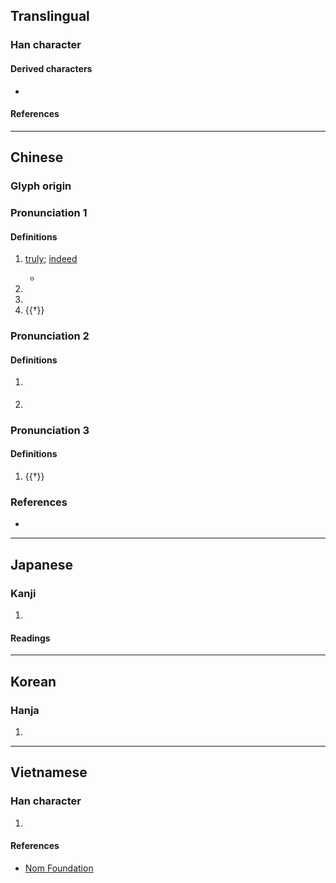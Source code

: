 {{character info}}
==Translingual==

===Han character===
{{Han char|rn=85|rad=水|as=06|sn=9|four=37120|canj=EPA|ids=⿰氵旬}}

====Derived characters====
* {{l|mul|[[𦴥]]}}

====References====
{{Han ref|kx=0622.120|dkj=17416|dj=1018.100|hdz=31613.050|uh=6D35}}

----

==Chinese==
{{zh-forms}}

===Glyph origin===
{{Han etym}}
{{Han compound|水|旬|ls=psc|c1=s|c2=p|t1=water|alt1=氵}}

===Pronunciation 1===
{{zh-pron
|m=xún
|c=seon1
|mc=1
|oc=n,1
|ma=
|cat=adv,pn,a
}}

====Definitions====
{{zh-hanzi}}

# {{lb|zh|literary}} [[truly]]; [[indeed]]
#* {{zh-x|豈 無 居人、不如 叔 也、洵 美 且 仁。|Are there indeed no inhabitants?<br>[But] they are not like Shu,<br>Who is '''truly''' admirable and kind.|ref=Shijing}}
# {{n-g|An ancient river now in what is now [[Taiyuan]], [[Shanxi]].}}
# {{n-g|An ancient river entering the {{w|Han River}} in {{w|Xunyang County}}, [[Shaanxi]].}}
# {{†}} {{zh-alt-form|泫|[[shed]]ding [[tear]]s}}

===Pronunciation 2===
{{zh-pron
|m=xún
|mc=2
|oc=n,2
|cat=
}}

====Definitions====
{{zh-hanzi}}

# {{zh-hg}} {{n-g|Defined in historical dictionaries as {{zh-l|*均}}.}}
# {{zh-hg}} {{n-g|Defined in historical dictionaries as {{zh-l|*堪}}.}}

===Pronunciation 3===
{{zh-pron
|m=xuàn
|c=hyun3
|cat=a
}}

====Definitions====
{{zh-hanzi}}

# {{†}} {{zh-alt-form|敻|[[far]]; [[faraway]]}}

===References===
* {{R:yue:mfccd}}

----

==Japanese==

===Kanji===
{{ja-kanji|grade=|rs=水06}}

# {{rfdef|ja|sort=水06}}

====Readings====
{{ja-readings
|goon=しゅん, じゅん
|kanon=しゅん
|kun=まことに
}}

----

==Korean==

===Hanja===
{{ko-hanja|hangeul=[[순]], [[현]]|eumhun=|rv=sun, hyeon|mr=sun, hyŏn|y=swun, hyen}}

# {{rfdef|ko|sort=水06}}

----

==Vietnamese==

===Han character===
{{vi-readings|rs=水06|reading=toang, tuân}}

# {{rfdef|vi|sort=水06}}

====References====
*[http://nomfoundation.org/common/nom_details.php?codepoint=6d35 Nom Foundation]
